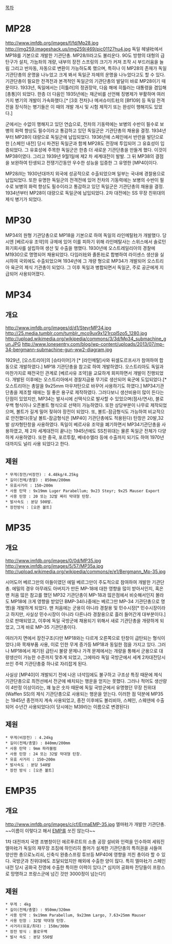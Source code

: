 [[목차]]
= MP28 =
http://www.imfdb.org/images/f/fd/Mp28.jpg
http://img259.imageshack.us/img259/469/pic01127hu4.jpg
독일 헤넬社에서 MP18를 기본으로  개발한 기관단총. MP28/II라고도 불리운다. 90도 방향의 대형의 급탄구가 설치, 가늠좌의 개량, 내부의 장전 스프링의 크기가 커져 조작 시 부드러움을 늘림 그리고 반자동, 자동으로 변환이 가능하도록 했으며, 특히나 이 MP28의 존재가 독일 기관단총의 운명을 나누었고 크게 봐서 독일군 자체의 운명을 나누었다고도 할 수 있다. 기관단총이 필요한 전격전과 본격적인 독일군의 기관단총의 발달이 바로 MP28이기 때문이다. 1933년, 독일에서는 [히틀러]의 정권장악, 다음 해에 히틀러는 대통령을 겸임해 [총통]이 되었다. 한층 더 다음인 1935년에는 재군비를 선언해 징병제가 부활하며 여러 가지 병기의 개발이 가속화했다.[* [3호 전차]나 메셔슈미트社의 [Bf109] 등 독일 전격전을 장식하는 병기들은 이 때의 개발 개시 및 시험 제작기 또는 완성이 행해지도 있었다.]

군에서는 수없이 행해지고 있던 연습으로, 전차의 기동력에는 보병의 수반이 필수로 보병의 화력 향상도 필수이라고 통감하고 있던 독일군은 기관단총의 채용을 결정. 1934년부터 MP28이 대량으로 독일군에 납입되었다. 1936년에 스페인에서 반란을 발단으로 한 [스페인 내전] 당시 파견된 독일군과 함께 MP28도 전장에 투입되어 그 유효성이 입증되었다. 그 유효성에 주목한 독일군은 한층 더 새로운 기관단총을 만들게 했다. 이것이 MP38이였다. 그리고 1939년 9월1일에 제2 차 세계대전이 발발. 그 뒤 MP38의 결점을 보완하여 탄생되고 전쟁기간동안 우수한 성능을 입증한 그 유명한 [MP40]이다.

MP28/II는 1930년대까지 외국에 성공적으로 수출되었으며 일부는 국내에 경찰용으로 납입되었다. 또한 유명한 독일군의 전격전에 있어 전차의 기동력에는 보병의 수반이 필수로 보병의 화력 향상도 필수이라고 통감하고 있던 독일군은 기관단총의 채용을 결정. 1934년부터 MP28이 대량으로 독일군에 납입되었다. 2차 대전에는 SS 무장 친위대의 제식 병기가 되었다.


= MP30 =
MP34의 원형 기관당총으로 MP18을 기본으로 하여 독일의 라인메탈社가 개발했다. 당시엔 [베르사유 조약]의 규제에 있어 이를 피하기 위해 라인메탈사는 스위스에서 솔로턴 화기회사를 설립하여 생산 및 수출을 행했다. 1930년에 오스트레일리아의 경찰에 M1930으로 명명되어 채용되었다. 다임러社와 졸톤社로 합병하여 라이센스 생산을 실시하여 국외에도 수출되었으며 1934년에 그 개량 형으로 MP34가 개발되어 오스트리아 육군의 제식 기관총이 되었다. 그 이후 독일과 병합되면서 독일군, 주로 공군에게 지급되어 사용되어졌다.


= MP34 =
== 개요 ==
http://www.imfdb.org/images/d/d1/SteyrMP34.jpg
http://25.media.tumblr.com/tumblr_mco9ux9x121rcpl5zo5_1280.jpg
http://upload.wikimedia.org/wikipedia/commons/3/3d/Mp34_submachine_gun.JPG
http://www.lonesentry.com/blog/wp-content/uploads/2013/07/mp-34-bergmann-submachine-gun-ww2-diagram.jpg

1929년, [오스트리아]의 [슈타이어]가 [* [라인메탈]사와 뒤셀도르프사가 참여하여 합동으로 개발하였다.] MP18 기관단총을 참고로 하여 개발하였다. 오스트리아도 독일과 마찬가지로 패전국인 관계로 [베르사유 조약]을 교묘하게 회피하면서 개발이 진행되었다. 개발된 이후에는 오스트리아에서 경찰지급용 무기로 생산되어 육군에 도입되었다.[* 오스트리아는 총알을 9x25mm 마우저탄으로 바꾸어 사용하기도 하였다.]  MP34기관단총을 제조할 때에는 질 좋은 용구로 제작하였다. 그러다보니 생산비용이 많이 든다는 단점이 있었지만, MP34는 발사시에 선택식으로 발사할 수 있었으며(점사/연사), 블로우백 형식이나 오픈볼트 형식으로 선택이 가능하였다. 또한 상당부분이 나무로 제작되었으며, 볼트가 길게 밀어 젖혀야 장전이 되었다. 또, 볼트-잠금형식도 가능하여 비교적으로 안전했다(훗날 볼트-잠금형식은 [MP40] 기관단총에도 적용된다) 탄창은 20발,32발 상자형탄창을 사용하였다. 독일이 베르사유 조약을 폐기하면서 MP34기관단총을 사용하였고, 제 2차 세계대전이 끝나는 1945년에도 SS친위대는 물론 독일군 전체가 다양하게 사용하였다. 또한 중국, 포르투칼, 베네수엘라 등에 수출까지 되기도 하여 1970년대까지도 널리 사용 되었다고 한다.

== 제원 ==
 * 무게(장전/비장전) : 4.48kg/4.25kg
 * 길이(전체/총열) : 850mm/200mm
 * 유효사거리 : 150~200m
 * 사용 탄약 : 9x19mm Luger Parabellum; 9x23 Steyr; 9x25 Mauser Export 
 * 사용 탄창 : 20 또는 32발 짜리 막대형 탄창.
 * 발사속도 : 분당 500발.
 * 장전방식 : [오픈 볼트]

= MP35 =
== 개요 ==
http://www.imfdb.org/images/0/0d/MP35.jpg
http://www.imfdb.org/images/5/57/MP35a.jpg
http://upload.wikimedia.org/wikipedia/commons/e/e1/Bergmann_Mp-35.jpg

시어도어 베르그만의 아들이였던 에밀 베르그만이 주도적으로 참여하여 개발한 기관단총. 에밀의 경우 아무래도 아버지가 만든 MP-18에 대한 영향을 많이 받아서인지, 혹은 맨 처음 많은 참고를 했던 MP32 기관단총이 MP-18과 많은점에서 비슷해서인지 몰라도 MP18에 크게 영향을 받았던 BMP-34(나중에는 베르그만 MP-34 기관단총으로 명명)을 개발하게 되었다. 맨 처음에는 군용이 아니라 경찰용 및 민수시장[* 민수시장이라고 하지만, 사실상 민수시장이 아니라 다른나라 경찰용으로 흘러 들어간게 대부분이다.]으로 판매되었고, 이후에 독일 국방군에 채용되기 위해서 새로 기관단총을 개량하게 되었고, 그게 바로 MP-35 기관단총이다.

여러가지 면에서 장전구조(다만 MP18와는 다르게 오른쪽으로 탄창이 급탄되는 형식이었다.)와 목재부품 사용, 이로 인한 무게 증가등 MP18과 동일한 점을 가지고 있다. 그러나 MP18에서 제기된 급탄시 불량 문제나 가격 문제에서는 개량을 통해서 군용으로 대량생산이 가능한 수준까지 맞추게 되었고, 그에따라 독일 국방군에서 세계 2차대전당시 쓰인 주력 기관단총중 하나로 자리잡게 된다.

사실상 [MP40]이 개발되기 전에 나온 녀석임에도 불구하고 구조상 특징 때문에 제식 기관단총으로 최전선에서 전군에 배치되는 행운을 얻지는 못했다. 그러나 적어도 생산량이 4만정 이상이라는, 꽤 높은 숫자 때문에 독일 국방군에서 유명했던 무장 친위대(Waffen SS)의 제식 기관단총으로 사용되는 행운을 얻는다. 이러한 점 덕분에 MP35는 1945년 종전까지 계속 사용되었고, 종전 이후에도 볼리비아, 스페인, 스웨덴에 수출되어 수년간 사용되었다(이 당시에는 M39라는 이름으로 변경된다)

== 제원 ==
 * 무게(비장전) : 4.24kg
 * 길이(전체/총열) : 840mm/200mm
 * 사용 탄약 : 9mm 파라블럼
 * 사용 탄창 : 24 또는 32발 막대형 탄창.
 * 유효 사거리 : 150~200m
 * 발사속도 : 분당 540발
 * 장전 방식 : [오픈 볼트]

= EMP35 =
== 개요 ==
http://www.imfdb.org/images/c/cf/ErmaEMP-35.jpg
엘마社가 개발한 기관단총. ~~이름이 이렇다고 해서 [[EMP]]를 쏘진 않는다~~

1차 대전까지 국영 조병창이던 에르푸르트의 소총 공장 설비와 인력을 인수하여 세워진 엘마社가 독일의 재무장 조짐에 하인리히 폴머가 설계한 기관단총의 특허권을 사들여 양산한 총으로노리쇠, 신축식 완충스프링 튜브등 MP40에 영향을 끼친 총이라 할 수 있다. 국방군과 친위대에도 조달되었지만 해외에 수출한 양이 많다. 특히 엘마社가 스페인 내전 당시 공화국 진영에 수출한 특이한 이력이 있다.[* 심지어 공화파 잔당들이 프랑스로 망명하고 프랑스군에 넘긴 것만 3000정이 넘는다!]

== 제원 ==
 * 무게 : 4kg
 * 길이(전체/총열) : 950mm/320mm
 * 사용 탄약 : 9x19mm Parabellum, 9x23mm Largo, 7.63×25mm Mauser 
 * 사용 탄창 : 32발 막대형 탄창.
 * 사거리(유효/최대) : 150m/300m
 * 장전 방식 : 블로우백
 * 발사 속도 : 분당 550발
